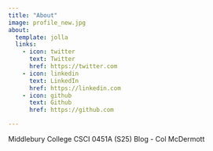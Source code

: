 ```yaml
---
title: "About"
image: profile_new.jpg
about:
  template: jolla
  links:
    - icon: twitter
      text: Twitter
      href: https://twitter.com
    - icon: linkedin
      text: LinkedIn
      href: https://linkedin.com
    - icon: github
      text: Github
      href: https://github.com

---
```


Middlebury College CSCI 0451A (S25) Blog - Col McDermott